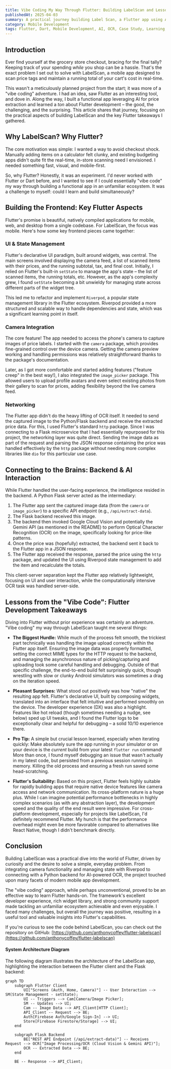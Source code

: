 ```yaml
---
title: Vibe Coding My Way Through Flutter: Building LabelScan and Lessons Learned
publishedAt: 2025-04-03
summary: A practical journey building Label Scan, a Flutter app using AI for real-time price scanning, and the key lessons learned about Flutter development along the way.
category: Mobile Development
tags: Flutter, Dart, Mobile Development, AI, OCR, Case Study, Learning, Riverpod, Flask
---
```


## Introduction

Ever find yourself at the grocery store checkout, bracing for the final tally? Keeping track of your spending *while* you shop can be a hassle. That's the exact problem I set out to solve with LabelScan, a mobile app designed to scan price tags and maintain a running total of your cart's cost in real-time.

This wasn't a meticulously planned project from the start; it was more of a "vibe coding" adventure. I had an idea, saw Flutter as an interesting tool, and dove in. Along the way, I built a functional app leveraging AI for price extraction and learned a *ton* about Flutter development – the good, the challenging, and the surprising. This article shares that journey, focusing on the practical aspects of building LabelScan and the key Flutter takeaways I gathered.

## Why LabelScan? Why Flutter?

The core motivation was simple: I wanted a way to avoid checkout shock. Manually adding items on a calculator felt clunky, and existing budgeting apps didn't quite fit the real-time, in-store scanning need I envisioned. I needed something fast, visual, and mobile-first.

So, why Flutter? Honestly, it was an experiment. I'd never worked with Flutter or Dart before, and I wanted to see if I could essentially "vibe code" my way through building a functional app in an unfamiliar ecosystem. It was a challenge to myself: could I learn and build simultaneously?

## Building the Frontend: Key Flutter Aspects

Flutter's promise is beautiful, natively compiled applications for mobile, web, and desktop from a single codebase. For LabelScan, the focus was mobile. Here's how some key frontend pieces came together:

### UI & State Management

Flutter's declarative UI paradigm, built around widgets, was central. The main screens involved displaying the camera feed, a list of scanned items with their prices, and the running subtotal, tax, and final cost. Initially, I relied on Flutter's built-in `setState` to manage the app's state – the list of scanned items, the running totals, etc. However, as the app's complexity grew, I found `setState` becoming a bit unwieldy for managing state across different parts of the widget tree.

This led me to refactor and implement `Riverpod`, a popular state management library in the Flutter ecosystem. Riverpod provided a more structured and scalable way to handle dependencies and state, which was a significant learning point in itself.

### Camera Integration

The core feature! The app needed to access the phone's camera to capture images of price labels. I started with the `camera` package, which provides fine-grained control over the device camera. Getting the camera preview working and handling permissions was relatively straightforward thanks to the package's documentation.

Later, as I got more comfortable and started adding features ("feature creep" in the best way!), I also integrated the `image_picker` package. This allowed users to upload profile avatars and even select existing photos from their gallery to scan for prices, adding flexibility beyond the live camera feed.

### Networking

The Flutter app didn't do the heavy lifting of OCR itself. It needed to send the captured image to the Python/Flask backend and receive the extracted price data. For this, I used Flutter's standard `http` package. Since I was connecting to a Flask microservice that I had essentially repurposed for this project, the networking layer was quite direct. Sending the image data as part of the request and parsing the JSON response containing the price was handled effectively by the `http` package without needing more complex libraries like `dio` for this particular use case.

## Connecting to the Brains: Backend & AI Interaction

While Flutter handled the user-facing experience, the intelligence resided in the backend. A Python Flask server acted as the intermediary:

1.  The Flutter app sent the captured image data (from the `camera` or `image_picker`) to a specific API endpoint (e.g., `/api/extract-data`).
2.  The Flask backend received this image.
3.  The backend then invoked Google Cloud Vision and potentially the Gemini API (as mentioned in the README) to perform Optical Character Recognition (OCR) on the image, specifically looking for price-like patterns.
4.  Once the price was (hopefully) extracted, the backend sent it back to the Flutter app in a JSON response.
5.  The Flutter app received the response, parsed the price using the `http` package, and updated the UI using Riverpod state management to add the item and recalculate the totals.

This client-server separation kept the Flutter app relatively lightweight, focusing on UI and user interaction, while the computationally intensive OCR task was handled server-side.

## Lessons from the "Vibe Code": Flutter Development Takeaways

Diving into Flutter without prior experience was certainly an adventure. "Vibe coding" my way through LabelScan taught me several things:

*   **The Biggest Hurdle:** While much of the process felt smooth, the trickiest part technically was handling the image upload correctly within the Flutter app itself. Ensuring the image data was properly formatted, setting the correct MIME types for the HTTP request to the backend, and managing the asynchronous nature of picking/capturing and uploading took some careful handling and debugging. Outside of that specific challenge, the end-to-end build felt surprisingly quick, though wrestling with slow or clunky Android simulators was sometimes a drag on the iteration speed.

*   **Pleasant Surprises:** What stood out positively was how "native" the resulting app felt. Flutter's declarative UI, built by composing widgets, translated into an interface that felt intuitive and performed smoothly on the device. The developer experience (DX) was also a highlight. Features like hot reload (though sometimes needing a nudge, see below) sped up UI tweaks, and I found the Flutter logs to be exceptionally clear and helpful for debugging – a solid 10/10 experience there.

*   **Pro Tip:** A simple but crucial lesson learned, especially when iterating quickly: Make absolutely sure the app running in your simulator or on your device is the *current* build from your latest `flutter run` command! More than once, I found myself debugging an issue that wasn't actually in my latest code, but persisted from a previous session running in memory. Killing the old process and ensuring a fresh run saved some head-scratching.

*   **Flutter's Suitability:** Based on this project, Flutter feels highly suitable for rapidly building apps that require native device features like camera access and network communication. Its cross-platform nature is a huge plus. While I can imagine potential performance bottlenecks in highly complex scenarios (as with any abstraction layer), the development speed and the quality of the end result were impressive. For cross-platform development, especially for projects like LabelScan, I'd definitely recommend Flutter. My hunch is that the performance overhead might even be more favorable compared to alternatives like React Native, though I didn't benchmark directly.

## Conclusion

Building LabelScan was a practical dive into the world of Flutter, driven by curiosity and the desire to solve a simple, everyday problem. From integrating camera functionality and managing state with Riverpod to connecting with a Python backend for AI-powered OCR, the project touched upon many facets of modern mobile app development.

The "vibe coding" approach, while perhaps unconventional, proved to be an effective way to learn Flutter hands-on. The framework's excellent developer experience, rich widget library, and strong community support made tackling an unfamiliar ecosystem achievable and even enjoyable. I faced many challenges, but overall the journey was positive, resulting in a useful tool and valuable insights into Flutter's capabilities.

If you're curious to see the code behind LabelScan, you can check out the repository on GitHub: [https://github.com/anthonycoffey/flutter-labelscan](https://github.com/anthonycoffey/flutter-labelscan)

#### System Architecture Diagram
The following diagram illustrates the architecture of the LabelScan app, highlighting the interaction between the Flutter client and the Flask backend:

```mermaid
graph TD
    subgraph Flutter Client
        UI["Screens (Auth, Home, Camera)"] -- User Interaction --> SM(State Management - setState);
        UI -- Triggers --> Cam[Camera/Image Picker];
        SM -- Updates --> UI;
        Cam -- Image Data --> API_Client[HTTP Client];
        API_Client -- Request --> BE;
        Auth[Firebase Auth/Google Sign-In] --> UI;
        Store[Firebase Firestore/Storage] --> UI;
    end

    subgraph Flask Backend
        BE["REST API Endpoint (/api/extract-data)"] -- Receives Request --> OCR["Image Processing/OCR (Cloud Vision & Gemini API)"];
        OCR -- Extracted Data --> BE;
    end

    BE -- Response --> API_Client;
```